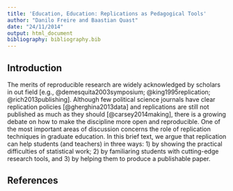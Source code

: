 ```yaml
---
title: 'Education, Education: Replications as Pedagogical Tools'
author: "Danilo Freire and Baastian Quast"
date: "24/11/2014"
output: html_document
bibliography: bibliography.bib
---
```


## Introduction

The merits of reproducible research are widely acknowledged by scholars in out field [e.g., @demesquita2003symposium; @king1995replication; @rich2013publishing]. Although few political science journals have clear replication policies [@gherghina2013data] and replications are still not published as much as they should [@carsey2014making], there is a growing debate on how to make the discipline more open and reproducible. One of the most important areas of discussion concerns the role of replication techniques in graduate education. In this brief text, we argue that replication can help students (and teachers) in three ways: 1) by showing the practical difficulties of statistical work; 2) by familiaring students with cutting-edge research tools, and 3) by helping them to produce a publishable paper.










## References